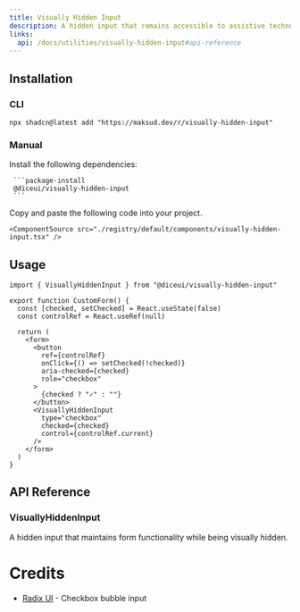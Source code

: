 ```yaml
---
title: Visually Hidden Input
description: A hidden input that remains accessible to assistive technology and maintains form functionality.
links:
  api: /docs/utilities/visually-hidden-input#api-reference
---
```


## Installation

### CLI

```package-install
npx shadcn@latest add "https://maksud.dev/r/visually-hidden-input"
```

### Manual

<Steps>
  <Step>
     Install the following dependencies:

     ```package-install
     @diceui/visually-hidden-input
     ```
  </Step>

  <Step>
    Copy and paste the following code into your project.

    <ComponentSource src="./registry/default/components/visually-hidden-input.tsx" />
  </Step>
</Steps>

## Usage

```tsx
import { VisuallyHiddenInput } from "@diceui/visually-hidden-input"

export function CustomForm() {
  const [checked, setChecked] = React.useState(false)
  const controlRef = React.useRef(null)

  return (
    <form>
      <button
        ref={controlRef}
        onClick={() => setChecked(!checked)}
        aria-checked={checked}
        role="checkbox"
      >
        {checked ? "✓" : ""}
      </button>
      <VisuallyHiddenInput
        type="checkbox"
        checked={checked}
        control={controlRef.current}
      />
    </form>
  )
}
```

## API Reference

### VisuallyHiddenInput

A hidden input that maintains form functionality while being visually hidden.

<AutoTypeTable
  path="./types/docs/utilities.ts"
  name="VisuallyHiddenInputProps"
/>

# Credits

- [Radix UI](https://github.com/radix-ui/primitives/blob/main/packages/react/checkbox/src/checkbox.tsx#L165-L212) - Checkbox bubble input
